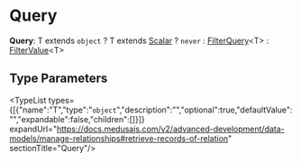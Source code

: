 
# Query

 **Query**: T extends `object` ? T extends [Scalar](../types.Scalar/page.mdx) ? `never` : [FilterQuery](../../DAL/types/types.DAL.FilterQuery/page.mdx)&#60;T&#62; : [FilterValue](../types.FilterValue/page.mdx)&#60;T&#62;

## Type Parameters

<TypeList types={[{"name":"T","type":"`object`","description":"","optional":true,"defaultValue":"","expandable":false,"children":[]}]} expandUrl="https://docs.medusajs.com/v2/advanced-development/data-models/manage-relationships#retrieve-records-of-relation" sectionTitle="Query"/>
